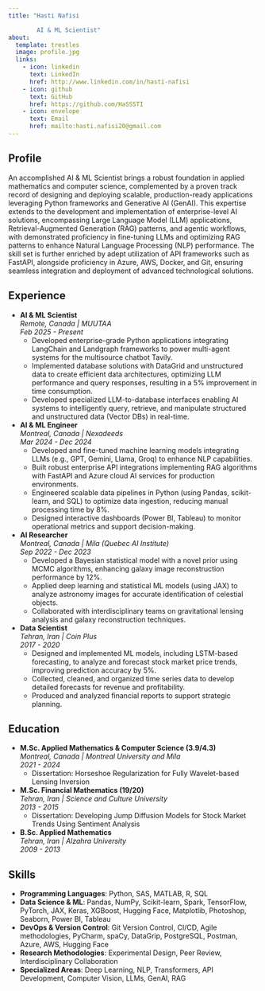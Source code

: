 ```yaml
---
title: "Hasti Nafisi 

        AI & ML Scientist"
about:
  template: trestles
  image: profile.jpg
  links:
    - icon: linkedin
      text: LinkedIn
      href: http://www.linkedin.com/in/hasti-nafisi
    - icon: github
      text: GitHub
      href: https://github.com/HaSSSTI
    - icon: envelope
      text: Email
      href: mailto:hasti.nafisi20@gmail.com
---
```


## Profile
An accomplished AI & ML Scientist brings a robust foundation in applied mathematics and computer science, complemented by a proven track record of designing and deploying scalable, production-ready applications leveraging Python frameworks and Generative AI (GenAI). This expertise extends to the development and implementation of enterprise-level AI solutions, encompassing Large Language Model (LLM) applications, Retrieval-Augmented Generation (RAG) patterns, and agentic workflows, with demonstrated proficiency in fine-tuning LLMs and optimizing RAG patterns to enhance Natural Language Processing (NLP) performance. The skill set is further enriched by adept utilization of API frameworks such as FastAPI, alongside proficiency in Azure, AWS, Docker, and Git, ensuring seamless integration and deployment of advanced technological solutions.

## Experience
- **AI & ML Scientist**  
  *Remote, Canada | MUUTAA*  
  *Feb 2025 - Present*  
  - Developed enterprise-grade Python applications integrating LangChain and Landgraph frameworks to power multi-agent systems for the multisource chatbot Tavily.  
  - Implemented database solutions with DataGrid and unstructured data to create efficient data architectures, optimizing LLM performance and query responses, resulting in a 5% improvement in time consumption.  
  - Developed specialized LLM-to-database interfaces enabling AI systems to intelligently query, retrieve, and manipulate structured and unstructured data (Vector DBs) in real-time.

- **AI & ML Engineer**  
  *Montreal, Canada | Nexadeeds*  
  *Mar 2024 - Dec 2024*  
  - Developed and fine-tuned machine learning models integrating LLMs (e.g., GPT, Gemini, Llama, Groq) to enhance NLP capabilities.  
  - Built robust enterprise API integrations implementing RAG algorithms with FastAPI and Azure cloud AI services for production environments.  
  - Engineered scalable data pipelines in Python (using Pandas, scikit-learn, and SQL) to optimize data ingestion, reducing manual processing time by 8%.  
  - Designed interactive dashboards (Power BI, Tableau) to monitor operational metrics and support decision-making.

- **AI Researcher**  
  *Montreal, Canada | Mila (Quebec AI Institute)*  
  *Sep 2022 - Dec 2023*  
  - Developed a Bayesian statistical model with a novel prior using MCMC algorithms, enhancing galaxy image reconstruction performance by 12%.  
  - Applied deep learning and statistical ML models (using JAX) to analyze astronomy images for accurate identification of celestial objects.  
  - Collaborated with interdisciplinary teams on gravitational lensing analysis and galaxy reconstruction techniques.

- **Data Scientist**  
  *Tehran, Iran | Coin Plus*  
  *2017 - 2020*  
  - Designed and implemented ML models, including LSTM-based forecasting, to analyze and forecast stock market price trends, improving prediction accuracy by 5%.  
  - Collected, cleaned, and organized time series data to develop detailed forecasts for revenue and profitability.  
  - Produced and analyzed financial reports to support strategic planning.

## Education
- **M.Sc. Applied Mathematics & Computer Science (3.9/4.3)**  
  *Montreal, Canada | Montreal University and Mila*  
  *2021 - 2024*  
  - Dissertation: Horseshoe Regularization for Fully Wavelet-based Lensing Inversion  

- **M.Sc. Financial Mathematics (19/20)**  
  *Tehran, Iran | Science and Culture University*  
  *2013 - 2015*  
  - Dissertation: Developing Jump Diffusion Models for Stock Market Trends Using Sentiment Analysis  

- **B.Sc. Applied Mathematics**  
  *Tehran, Iran | Alzahra University*  
  *2009 - 2013*

## Skills
- **Programming Languages**: Python, SAS, MATLAB, R, SQL  
- **Data Science & ML**: Pandas, NumPy, Scikit-learn, Spark, TensorFlow, PyTorch, JAX, Keras, XGBoost, Hugging Face, Matplotlib, Photoshop, Seaborn, Power BI, Tableau  
- **DevOps & Version Control**: Git Version Control, CI/CD, Agile methodologies, PyCharm, spaCy, DataGrip, PostgreSQL, Postman, Azure, AWS, Hugging Face  
- **Research Methodologies**: Experimental Design, Peer Review, Interdisciplinary Collaboration
- **Specialized Areas**: Deep Learning, NLP, Transformers, API Development, Computer Vision, LLMs, GenAI, RAG  
